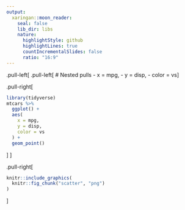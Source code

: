 ```yaml
---
output:
  xaringan::moon_reader:
    seal: false
    lib_dir: libs
    nature:
      highlightStyle: github
      highlightLines: true
      countIncrementalSlides: false
      ratio: "16:9"
---
```


.pull-left[
.pull-left[
# Nested pulls
- x = mpg,
- y = disp,
- color = vs
]

.pull-right[
```r
library(tidyverse)
mtcars %>%
  ggplot() +
  aes(
    x = mpg,
    y = disp,
    color = vs
  ) +
  geom_point()
```
]
]

.pull-right[
```r
knitr::include_graphics(
  knitr::fig_chunk("scatter", "png")
)
```
]
